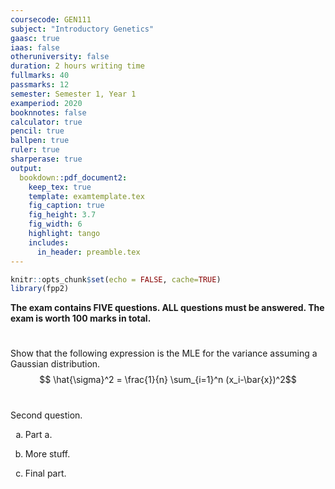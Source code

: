 ```yaml
---
coursecode: GEN111
subject: "Introductory Genetics"
gaasc: true
iaas: false
otheruniversity: false
duration: 2 hours writing time
fullmarks: 40
passmarks: 12
semester: Semester 1, Year 1
examperiod: 2020
booknnotes: false
calculator: true
pencil: true
ballpen: true
ruler: true
sharperase: true
output: 
  bookdown::pdf_document2:
    keep_tex: true
    template: examtemplate.tex
    fig_caption: true
    fig_height: 3.7
    fig_width: 6
    highlight: tango
    includes:
      in_header: preamble.tex
---
```



```r
knitr::opts_chunk$set(echo = FALSE, cache=TRUE)
library(fpp2)
```

**The exam contains FIVE questions. ALL questions must be answered. The exam is worth 100 marks in total.**

\vspace*{2cm}


# 

Show that the following expression is the MLE for the variance assuming a Gaussian distribution.
$$ \hat{\sigma}^2 = \frac{1}{n} \sum_{i=1}^n (x_i-\bar{x})^2$$

\marks{20}

# 

Second question.

(a)

    Part a. \marks{4}

(b) More stuff. \marks{10}

(c) Final part. \marks{6}